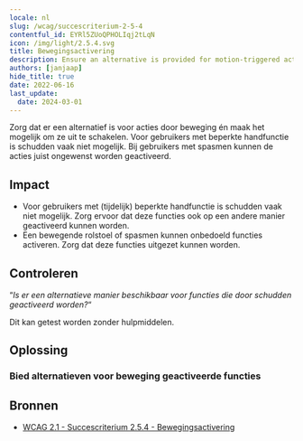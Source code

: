 ```yaml
---
locale: nl
slug: /wcag/succescriterium-2-5-4
contentful_id: EYRl5ZUoQPHOLIqj2tLqN
icon: /img/light/2.5.4.svg
title: Bewegingsactivering
description: Ensure an alternative is provided for motion-triggered actions and make it possible to disable them.
authors: [janjaap]
hide_title: true
date: 2022-06-16
last_update:
  date: 2024-03-01
---
```


<Hero
  title="Bewegingsactivering"
  imageSrc="/img/light/2.5.4.svg"
  alt="WCAG 2.5.4 - Logo"
  prefix="Succescriterium 2.5.4"
  suffix="Niveau A"
/>

Zorg dat er een alternatief is voor acties door beweging én maak het mogelijk om ze uit te schakelen. Voor gebruikers met beperkte handfunctie is schudden vaak niet mogelijk. Bij gebruikers met spasmen kunnen de acties juist ongewenst worden geactiveerd.

## Impact

- Voor gebruikers met (tijdelijk) beperkte handfunctie is schudden vaak niet mogelijk. Zorg ervoor dat deze functies ook op een andere manier geactiveerd kunnen worden.
- Een bewegende rolstoel of spasmen kunnen onbedoeld functies activeren. Zorg dat deze functies uitgezet kunnen worden.

## Controleren

“*Is er een alternatieve manier beschikbaar voor functies die door schudden geactiveerd worden?*“

Dit kan getest worden zonder hulpmiddelen.

## Oplossing

### Bied alternatieven voor beweging geactiveerde functies

<CodeSample id="input-motion" locale="nl"/>

## Bronnen

- [WCAG 2.1 - Succescriterium 2.5.4 - Bewegingsactivering](https://www.w3.org/Translations/WCAG21-nl/#bewegingsactivering)
